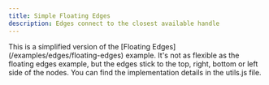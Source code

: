 ```yaml
---
title: Simple Floating Edges
description: Edges connect to the closest available handle
---
```



<ExampleLayout>
This is a simplified version of the [Floating Edges](/examples/edges/floating-edges) example. It's not as flexible as the floating edges example, but the edges stick to the top, right, bottom or left side of the nodes. You can find the implementation details in the utils.js file.

<RemoteCodeViewer
  route="examples/edges/simple-floating-edges"
  framework="react"
/>

</ExampleLayout>
